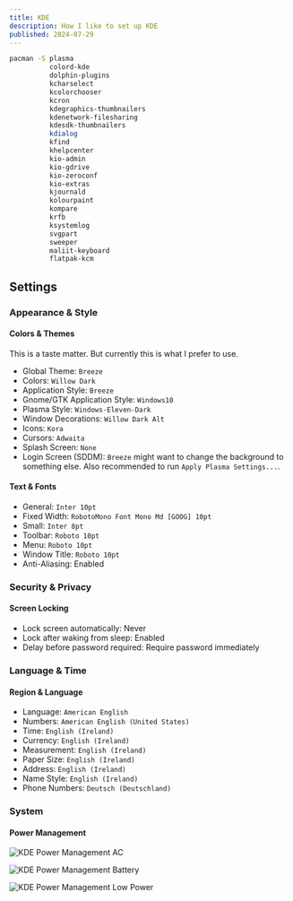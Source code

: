 ```yaml
---
title: KDE
description: How I like to set up KDE
published: 2024-07-29
---
```


```sh
pacman -S plasma
          colord-kde
          dolphin-plugins
          kcharselect
          kcolorchooser
          kcron
          kdegraphics-thumbnailers
          kdenetwork-filesharing
          kdesdk-thumbnailers
          kdialog
          kfind
          khelpcenter
          kio-admin
          kio-gdrive
          kio-zeroconf
          kio-extras
          kjournald
          kolourpaint
          kompare
          krfb
          ksystemlog
          svgpart
          sweeper
          maliit-keyboard
          flatpak-kcm
```

## Settings

### Appearance & Style

#### Colors & Themes

This is a taste matter. But currently this is what I prefer to use.

- Global Theme: `Breeze`
- Colors: `Willow Dark`
- Application Style: `Breeze`
- Gnome/GTK Application Style: `Windows10`
- Plasma Style: `Windows-Eleven-Dark`
- Window Decorations: `Willow Dark Alt`
- Icons: `Kora`
- Cursors: `Adwaita`
- Splash Screen: `None`
- Login Screen (SDDM): `Breeze` might want to change the background to something else. Also recommended to run `Apply Plasma Settings...`.

#### Text & Fonts

- General: `Inter 10pt`
- Fixed Width: `RobotoMono Font Mono Md [GOOG] 10pt`
- Small: `Inter 8pt`
- Toolbar: `Roboto 10pt`
- Menu: `Roboto 10pt`
- Window Title: `Roboto 10pt`
- Anti-Aliasing: Enabled

### Security & Privacy

#### Screen Locking

- Lock screen automatically: Never
- Lock after waking from sleep: Enabled
- Delay before password required: Require password immediately

### Language & Time

#### Region & Language

- Language: `American English`
- Numbers: `American English (United States)`
- Time: `English (Ireland)`
- Currency: `English (Ireland)`
- Measurement: `English (Ireland)`
- Paper Size: `English (Ireland)`
- Address: `English (Ireland)`
- Name Style: `English (Ireland)`
- Phone Numbers: `Deutsch (Deutschland)`

### System

#### Power Management

![KDE Power Management AC](../../../../../assets/kde/KDE-PoManAC.webp)

![KDE Power Management Battery](../../../../../assets/kde/KDE-PoManBattery.webp)

![KDE Power Management Low Power](../../../../../assets/kde/KDE-PoManLoPo.webp)

